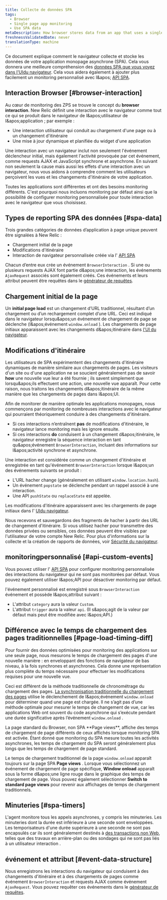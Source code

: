 ```yaml
---
title: Collecte de données SPA
tags:
  - Browser
  - Single page app monitoring
  - Use SPA data
metaDescription: How browser stores data from an app that uses a single-page app (SPA) architecture.
freshnessValidatedDate: never
translationType: machine
---
```


Ce document explique comment le navigateur collecte et stocke les données de votre application monopage asynchrone (SPA). Cela vous donnera une meilleure compréhension des [données SPA que vous voyez dans l&apos;UIdu navigateur](/docs/browser/single-page-app-monitoring/browser-ui/view-spa-data-new-relic-browser). Cela vous aidera également à ajouter plus facilement un monitoring personnalisé avec l&amp;apos; [API SPA](/docs/browser/single-page-app-monitoring/use-spa-data/use-spa-api).

## Interaction Browser [#browser-interaction]

Au cœur de monitoring des ZPS se trouve le concept du <DNT>**browser interaction**</DNT>. New Relic définit une interaction avec le navigateur comme tout ce qui se produit dans le navigateur de l&amp;apos;utilisateur de l&amp;apos;application ; par exemple :

* Une interaction utilisateur qui conduit au chargement d&apos;une page ou à un changement d&apos;itinéraire
* Une mise à jour dynamique et planifiée du widget d&apos;une application

Une interaction avec un navigateur inclut non seulement l&apos;événement déclencheur initial, mais également l&apos;activité provoquée par cet événement, comme requests AJAX et JavaScript synchrone et asynchrone. En suivant non seulement la cause mais aussi les effets d&apos;une interaction avec un navigateur, nous vous aidons à comprendre comment les utilisateurs perçoivent les vues et les changements d&apos;itinéraire de votre application.

Toutes les applications sont différentes et ont des besoins monitoring différents. C&apos;est pourquoi nous incluons monitoring par défaut ainsi que la possibilité de configurer monitoring personnalisée pour toute interaction avec le navigateur que vous choisissez.

## Types de reporting SPA des données [#spa-data]

Trois grandes catégories de données d’application à page unique peuvent être signalées à New Relic :

* Chargement initial de la page
* Modifications d&apos;itinéraire
* Interaction de navigateur personnalisée créée via l&apos; [API SPA](/docs/browser/single-page-app-monitoring/use-spa-data/use-spa-api)

Chacun d’entre eux crée un événement `BrowserInteraction` . Si une ou plusieurs requests AJAX font partie d&amp;apos;une interaction, les événements `AjaxRequest` associés sont également créés. Ces événements et leurs attribut peuvent être requêtes dans le [générateur de requêtes](/docs/query-your-data/explore-query-data/query-builder/use-advanced-nrql-mode-specify-data).

## Chargement initial de la page

Un <DNT>**initial page load**</DNT> est un changement d’URL traditionnel, résultant d’un chargement ou d’un rechargement complet d’une URL. Ceci est indiqué dans le navigateur lorsqu&amp;apos;un événement de chargement de page se déclenche (l&amp;apos;événement `window.onload` ). Les chargements de page initiaux apparaissent avec les changements d&amp;apos;itinéraire dans [l&apos;UI du navigateur](/docs/browser/single-page-app-monitoring/browser-ui/view-spa-data-new-relic-browser).

## Modifications d&apos;itinéraire

Les utilisateurs de SPA expérimentent des changements d&apos;itinéraire dynamiques de manière similaire aux chargements de pages. Les visiteurs d&apos;un site ou d&apos;une application ne se soucient généralement pas de savoir <DNT>**how**</DNT> une nouvelle vue leur a été fournie ; ils savent simplement que lorsqu&amp;apos;ils effectuent une action, une nouvelle vue apparaît. Pour cette raison, nous traitons les changements d&amp;apos;itinéraire de la même manière que les chargements de pages dans l&amp;apos;UI.

Afin de monitorer de manière optimale les applications monopages, nous commençons par monitoring de nombreuses interactions avec le navigateur qui pourraient théoriquement conduire à des changements d&apos;itinéraire.

* Si ces interactions n’entraînent **pas** de modifications d’itinéraire, le navigateur lance monitoring mais les ignore ensuite.
* Si ces interactions <DNT>**do**</DNT> conduisent à un changement d&amp;apos;itinéraire, le navigateur enregistre la séquence interaction en tant qu&amp;apos;événement `BrowserInteraction`, incluant des informations sur l&amp;apos;activité synchrone et asynchrone.

Une interaction est considérée comme un changement d&apos;itinéraire et enregistrée en tant qu&apos;événement `BrowserInteraction` lorsque l&amp;apos;un des événements suivants se produit :

* L&apos;URL hacher change (généralement en utilisant `window.location.hash`).
* Un événement `popstate` se déclenche pendant un rappel associé à une interaction.
* Une API `pushState` ou `replaceState` est appelée.

Les modifications d&apos;itinéraire apparaissent avec les chargements de page initiaux dans l&apos; [UIdu navigateur](/docs/browser/single-page-app-monitoring/browser-ui/view-spa-data-new-relic-browser).

Nous recevons et sauvegardons des fragments de hacher à partir des URL de changement d&apos;itinéraire. Si vous utilisez hacher pour transmettre des données privées ou sensibles, ces données peuvent être visibles par l&apos;utilisateur de votre compte New Relic. Pour plus d&apos;informations sur la collecte et la création de rapports de données, voir [Sécurité du navigateur](/docs/browser/new-relic-browser/performance-quality/security-new-relic-browser).

## monitoringpersonnalisé [#api-custom-events]

Vous pouvez utiliser l&apos; [API SPA](/docs/browser/new-relic-browser/browser-agent-spa-api) pour configurer monitoring personnalisée des interactions du navigateur qui ne sont pas monitorées par défaut. Vous pouvez également utiliser l&amp;apos;API pour désactiver monitoring par défaut.

l&apos;événement personnalisé est enregistré sous `BrowserInteraction` événement et possède l&amp;apos;attribut suivant :

* L&apos;attribut `category` aura la valeur `Custom`.
* L&apos;attribut `trigger` aura la valeur `api`. (Il s&amp;apos;agit de la valeur par défaut mais peut être modifiée avec l&amp;apos;API.)

## Différence avec le temps de chargement des pages traditionnelles [#page-load-timing-diff]

Pour fournir des données optimisées pour monitoring des applications sur une seule page, nous mesurons le temps de chargement des pages d&apos;une nouvelle manière : en enveloppant des fonctions de navigateur de bas niveau, à la fois synchrones et asynchrones. Cela donne une représentation plus complète du temps nécessaire pour effectuer les modifications requises pour une nouvelle vue.

Ceci est différent de la méthode traditionnelle de chronométrage du chargement des pages. [La synchronisation traditionnelle du chargement des pages](/docs/browser/new-relic-browser/page-load-timing-resources/page-load-timing-process) utilise le déclenchement de l&amp;apos;événement `window.onload` pour déterminer quand une page est chargée. Il ne s’agit pas d’une méthode optimale pour mesurer le temps de changement de vue, car les applications Web ont souvent du code asynchrone qui s’exécute pendant une durée significative après l’événement `window.onload` .

<Callout variant="tip">
  La page standard du Browser, non SPA <DNT>**Page views**</DNT>, affiche des temps de chargement de page différents de ceux affichés lorsque monitoring SPA est activée. Étant donné que monitoring du SPA mesure toutes les activités asynchrones, les temps de chargement du SPA seront généralement plus longs que les temps de chargement de page standard.
</Callout>

Le temps de chargement traditionnel de la page `window.onload` apparaît toujours sur la page SPA <DNT>**Page views**</DNT> . Lorsque vous sélectionnez un événement de chargement de page spécifique, <DNT>**Window onload**</DNT> apparaît sous la forme d&amp;apos;une ligne rouge dans le graphique des temps de chargement de page. Vous pouvez également sélectionner <DNT>**Switch to standard page views**</DNT> pour revenir aux affichages de temps de chargement traditionnels.

## Minuteries [#spa-timers]

L&apos;agent monitore tous les appels asynchrones, y compris les minuteries. Les minuteries dont la durée est inférieure à une seconde sont enveloppées. Les temporisateurs d&apos;une durée supérieure à une seconde ne sont pas encapsulés car ils sont généralement destinés à [des transactions non Web](/docs/apm/transactions/intro-transactions/monitor-background-processes-other-non-web-transactions), telles que des travaux en arrière-plan ou des sondages qui ne sont pas liés à un utilisateur interaction .

## événement et attribut [#event-data-structure]

Nous enregistrons les interactions du navigateur qui conduisent à des changements d&apos;itinéraire et à des chargements de pages comme événement `BrowserInteraction` et requests AJAX comme événement `AjaxRequest`. Vous pouvez requêter ces événements dans le [générateur de requêtes](/docs/query-your-data/explore-query-data/query-builder/use-advanced-nrql-mode-specify-data).